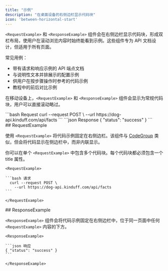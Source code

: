```yaml
---
title: "示例"
description: "在桌面设备的右侧边栏显示代码块"
icon: 'between-horizontal-start'
---
```


`<RequestExample>` 和 `<ResponseExample>` 组件会在右侧边栏显示代码块，形成双栏布局，使用户在滚动浏览内容时始终能看到示例。这些组件专为 API 文档设计，但适用于所有页面。

常见用例：

* 带有请求和响应示例的 API 端点文档
* 与说明性文本并排展示的配置示例
* 供用户在按步骤操作时参考的代码示例
* 教程中的前后对比示例

在移动设备上，`<RequestExample>` 和 `<ResponseExample>` 组件会显示为常规代码块，用户可以直接滚动略过。

<RequestExample>
  ```bash Request
    curl --request POST \
      --url https://dog-api.kinduff.com/api/facts
  ```
</RequestExample>

<ResponseExample>
  ```json Response
  { "status": "success" }
  ```
</ResponseExample>

<div id="requestexample">
  ## RequestExample
</div>

使用 `<RequestExample>` 将代码示例固定在右侧边栏。该组件与 [CodeGroup](/zh/zh/components/code-groups) 类似，但会将代码显示在侧边栏中，而非内联显示。

你可以在单个 `<RequestExample>` 中包含多个代码块。每个代码块都必须包含一个 title 属性。

````mdx 请求示例
<RequestExample>

```bash 请求
  curl --request POST \
    --url https://dog-api.kinduff.com/api/facts
```

</RequestExample>
````

<div id="responseexample">
  ## ResponseExample
</div>

`<ResponseExample>` 组件会将代码示例固定在右侧边栏中，位于同一页面中任何 `<RequestExample>` 内容的下方。

````mdx 响应示例
<ResponseExample>

```json 响应
{ "status": "success" }
```

</ResponseExample>
````